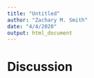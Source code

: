 ```yaml
---
title: "Untitled"
author: "Zachary M. Smith"
date: "4/4/2020"
output: html_document
---
```


# Discussion

